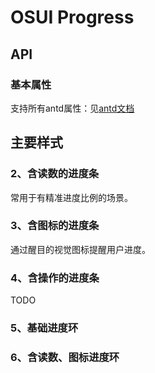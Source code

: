 
<Meta title="设计文档/Progress 进度条"  />

# OSUI Progress

## API

### 基本属性

支持所有antd属性：见[antd文档](https://ant.design/components/progress-cn/#API)

## 主要样式

<Preview>
  <Story name="Demo" story={stories.Demo} />
</Preview>

### 2、含读数的进度条

常用于有精准进度比例的场景。

<Preview>
  <Story name="Status" story={stories.Status} />
</Preview>

### 3、含图标的进度条

通过醒目的视觉图标提醒用户进度。

<Preview>
  <Story name="StatusIcon" story={stories.StatusIcon} />
</Preview>

### 4、含操作的进度条

TODO

### 5、基础进度环

<Preview>
  <Story name="Circle" story={stories.Circle} />
</Preview>

### 6、含读数、图标进度环

<Preview>
  <Story name="CircleInfo" story={stories.CircleInfo} />
</Preview>

